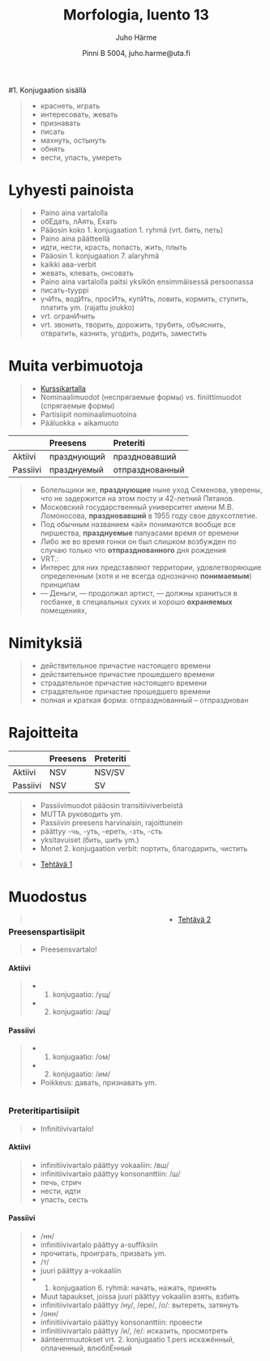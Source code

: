 % Morfologia, luento 13
% Juho Härme
% Pinni B 5004, juho.harme@uta.fi

#1. Konjugaation sisällä

>- краснеть, играть
>- интересовать, жевать
>- признавать
>- писать
>- махнуть, остынуть
>- обнять
>- вести, упасть, умереть

# Lyhyesti painoista

<article class='incremental'>
>- Paino aina vartalolla
    - обЕдать, лАять, Ехать
    - Pääosin koko 1. konjugaation 1. ryhmä (vrt. бить, петь)
>- Paino aina päätteellä
    - идти, нести, красть, попасть, жить, плыть
    - Pääosin 1. konjugaation 7. alaryhmä
    - kaikki ава-verbit
    - жевать, клевать, онсовать
>- Paino aina vartalolla paitsi yksikön ensimmäisessä persoonassa
    - писать-tyyppi
    - учИть, водИть, просИть, купИть, ловить, кормить, ступить, платить ym. (rajattu joukko)
    - vrt. огранИчить
    - vrt. звонить, творить, дорожить, трубить, объяснить, отвратить, казнить, угодить, родить, заместить
</article>


# Muita verbimuotoja

>- [Kurssikartalla](https://mustikka.uta.fi/~juho_harme/morfologia/materiaalit/kurssikartta2.pdf)
>- Nominaalimuodot (неспрягаемые формы) vs. finiittimuodot (спрягаемые формы)
>- Partisiipit nominaalimuotoina
>- Pääluokka + aikamuoto

<table>
<thead>
<tr class="incremental header">
<th align="left">&nbsp;</th>
<th align="left">Preesens</th>
<th align="left">Preteriti</th>
</tr>
</thead>
<tbody>
<tr class="incremental odd">
<td align="left">Aktiivi</td>
<td align="left">празднующий</td>
<td align="left">праздновавший</td>
</tr>
<tr class="incremental even">
<td align="left">Passiivi</td>
<td align="left">празднуемый</td>
<td align="left">отпразднованный</td>
</tr>
</tbody>
</table>

>- Болельщики же, **празднующие** ныне уход Семенова, уверены, что не задержится на этом посту и 42-летний Пятанов.
>- Московский государственный университет имени М.В. Ломоносова, **праздновавший** в 1955 году свое двухсотлетие. 
>- Под обычным названием «ай» понимаются вообще все пиршества, **празднуемые** папуасами время от времени
>- Либо же во время гонки он был слишком возбужден по случаю только что **отпразднованного** дня рождения
>- VRT.:
>- Интерес для них представляют территории, удовлетворяющие определенным (хотя и не всегда однозначно **понимаемым**) принципам
>- ― Деньги, ― продолжал артист, ― должны храниться в госбанке, в специальных сухих и хорошо **охраняемых** помещениях, 



# Nimityksiä
 
>- действительное причастие настоящего времени
>- действительное причастие прошедшего времени
>- страдательное причастие настоящего времени
>- страдательное причастие прошедшего времени
>- полная и краткая форма: отпразднованный -- отпразднован


# Rajoitteita

<table>
<thead>
<tr class="incremental header">
<th align="left">&nbsp;</th>
<th align="left">Preesens</th>
<th align="left">Preteriti</th>
</tr>
</thead>
<tbody>
<tr class="incremental odd">
<td align="left">Aktiivi</td>
<td align="left">NSV</td>
<td align="left">NSV/SV</td>
</tr>
<tr class="incremental even">
<td align="left">Passiivi</td>
<td align="left">NSV</td>
<td align="left">SV</td>
</tr>
</tbody>
</table>

>- Passiivimuodot pääosin transitiiviverbeistä
    - MUTTA руководить ym.
>- Passiivin preesens harvinaisin, rajoittunein
    - päättyy -чь, -уть, -ереть, -зть, -сть
    - yksitavuiset (бить, шить ym.)
    - Monet 2. konjugaation verbit: портить, благодарить, чистить


>- [Tehtävä 1](../tehtavat/luento13.pdf)

# Muodostus

<!--

Selitetään:
>- Preesens: preesensvartalot
>- Preteriti: preteritivartalot

Kerätään suffiksit tehtävässä olleista esimerkeistä

-->

<article class='incremental' style='float:left;margin-right:3em;'>

### Preesenspartisiipit

>- Preesensvartalo!

#### Aktiivi

>- 1. konjugaatio: /ущ/
>- 2. konjugaatio: /ащ/

#### Passiivi

>- 1. konjugaatio: /ом/
>- 2. konjugaatio: /им/
>- Poikkeus: давать, признавать ym.

</article>

<article class='incremental' style='float:left;'>

### Preteritipartisiipit

>- Infinitiivivartalo!

#### Aktiivi

>- infinitiivivartalo päättyy vokaaliin: /вш/
>- infinitiivivartalo päättyy konsonanttiin: /ш/
>- печь, стрич
>- нести, идти
>- упасть, сесть

#### Passiivi

>- /нн/
    - infinitiivivartalo päättyy а-suffiksiin
    - прочитать, проиграть, призвать ym.
>- /т/
    - juuri päättyy а-vokaaliin
        - 1. konjugaation 6. ryhmä: начать, нажать, принять
    - Muut tapaukset, joissa juuri päättyy vokaaliin
        взять, взбить
    - infinitiivivartalo päättyy /ну/, /ере/, /о/: вытереть, затянуть
>- /онн/
    - infinitiivivartalo päättyy konsonanttiin: провести
    - infinitiivivartalo päättyy /и/, /е/: исказить, просмотреть
    - äänteenmuutokset vrt. 2. konjugaatio 1.pers
        искажённый, оплаченный, влюблЁнный

</article>

>- [Tehtävä 2](../tehtavat/luento13.pdf)

